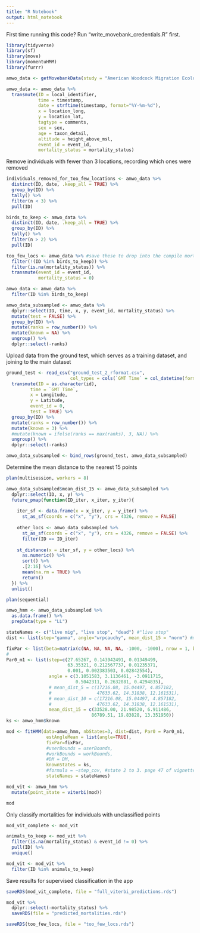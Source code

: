 ---
title: "R Notebook"
output: html_notebook
---
First time running this code? Run "write_movebank_credentials.R" first.

```{r}
library(tidyverse)
library(sf)
library(move)
library(momentuHMM)
library(furrr)
```

```{r}
amwo_data <- getMovebankData(study = "American Woodcock Migration Ecology in Eastern North America", login = readRDS(here::here("movebank_credentials.rds")), removeDuplicatedTimestamps=TRUE, timestamp_end = "20240731000000000") %>% as.data.frame()

amwo_data <- amwo_data %>%
  transmute(ID = local_identifier,
            time = timestamp,
            date = strftime(timestamp, format="%Y-%m-%d"),
            x = location_long,
            y = location_lat,
            tagtype = comments,
            sex = sex,
            age = taxon_detail,
            altitude = height_above_msl,
            event_id = event_id,
            mortality_status = mortality_status)
```

Remove individuals with fewer than 3 locations, recording which ones were removed
```{r}
individuals_removed_for_too_few_locations <- amwo_data %>%
  distinct(ID, date, .keep_all = TRUE) %>% 
  group_by(ID) %>%
  tally() %>%
  filter(n < 3) %>%
  pull(ID)

birds_to_keep <- amwo_data %>%
  distinct(ID, date, .keep_all = TRUE) %>% 
  group_by(ID) %>%
  tally() %>%
  filter(n > 2) %>%
  pull(ID)

too_few_locs <- amwo_data %>% #save these to drop into the compile mortalities script
  filter(!(ID %in% birds_to_keep)) %>% 
  filter(is.na(mortality_status)) %>% 
  transmute(event_id = event_id,
            mortality_status = 0)

amwo_data <- amwo_data %>%
  filter(ID %in% birds_to_keep)
```

```{r}
amwo_data_subsampled <- amwo_data %>% 
  dplyr::select(ID, time, x, y, event_id, mortality_status) %>% 
  mutate(test = FALSE) %>% 
  group_by(ID) %>%
  mutate(ranks = row_number()) %>%
  mutate(known = NA) %>% 
  ungroup() %>% 
  dplyr::select(-ranks)
```

Upload data from the ground test, which serves as a training dataset, and joining to the main dataset
```{r}
ground_test <- read_csv("ground_test_2_rformat.csv", 
                        col_types = cols(`GMT Time` = col_datetime(format = "%m/%d/%Y %H:%M"))) %>% 
  transmute(ID = as.character(id),
         time = `GMT Time`,
         x = Longitude,
         y = Latitude,
         event_id = 0,
         test = TRUE) %>% 
  group_by(ID) %>%
  mutate(ranks = row_number()) %>%
  mutate(known = 3) %>% 
  #mutate(known = ifelse(ranks == max(ranks), 3, NA)) %>% 
  ungroup() %>% 
  dplyr::select(-ranks)

amwo_data_subsampled <- bind_rows(ground_test, amwo_data_subsampled)
```

Determine the mean distance to the nearest 15 points
```{r}
plan(multisession, workers = 8)

amwo_data_subsampled$mean_dist_15 <- amwo_data_subsampled %>% 
  dplyr::select(ID, x, y) %>% 
  future_pmap(function(ID_iter, x_iter, y_iter){
    
    iter_sf <- data.frame(x = x_iter, y = y_iter) %>% 
      st_as_sf(coords = c("x", "y"), crs = 4326, remove = FALSE)
    
    other_locs <- amwo_data_subsampled %>%
      st_as_sf(coords = c("x", "y"), crs = 4326, remove = FALSE) %>%
      filter(ID == ID_iter)
    
    st_distance(x = iter_sf, y = other_locs) %>% 
      as.numeric() %>%
      sort() %>%
      .[2:16] %>% 
      mean(na.rm = TRUE) %>% 
      return()
  }) %>% 
  unlist()

plan(sequential)
```

```{r}
amwo_hmm <- amwo_data_subsampled %>% 
  as.data.frame() %>% 
  prepData(type = "LL")
```

```{r}
stateNames <- c("live mig", "live stop", "dead") #"live stop"
dist <- list(step="gamma", angle="wrpcauchy", mean_dist_15 = "norm") #mean_dist_5 = "norm", mean_dist_10 = "norm",

fixPar <- list(beta=matrix(c(NA, NA, NA, NA, -1000, -1000), nrow = 1, byrow = TRUE))
# 
Par0_m1 <- list(step=c(27.65267, 0.143942491, 0.01349499,
                       63.35321, 0.212567737, 0.01235371,
                       0.001, 0.002383503, 0.02842554),
                angle = c(3.1051583, 3.1136461, -3.0911715,
                          0.5042311, 0.2632081, 0.4294835),
                # mean_dist_5 = c(17216.08, 15.04497, 4.857182,
                #                 47633.62, 14.31838, 12.161531),
                # mean_dist_10 = c(17216.08, 15.04497, 4.857182,
                #                 47633.62, 14.31838, 12.161531),
                mean_dist_15 = c(33528.00, 21.98520, 6.911486,
                                86789.51, 19.83828, 13.351950))
ks <- amwo_hmm$known
```


```{r}
mod <- fitHMM(data=amwo_hmm, nbStates=3, dist=dist, Par0 = Par0_m1,
               estAngleMean = list(angle=TRUE),
               fixPar=fixPar,
               #userBounds = userBounds,
               #workBounds = workBounds,
               #DM = DM,
               knownStates = ks,
               #formula = ~step_cov, #state 2 to 3. page 47 of vignette shows how to create the beta matrix
               stateNames = stateNames)

mod_vit <- amwo_hmm %>% 
  mutate(point_state = viterbi(mod))

mod
```

Only classify mortalities for individuals with unclassified points
```{r}
mod_vit_complete <- mod_vit

animals_to_keep <- mod_vit %>% 
  filter(is.na(mortality_status) & event_id != 0) %>% 
  pull(ID) %>% 
  unique()

mod_vit <- mod_vit %>% 
  filter(ID %in% animals_to_keep)
```

Save results for supervised classification in the app
```{r}
saveRDS(mod_vit_complete, file = "full_viterbi_predictions.rds")

mod_vit %>% 
  dplyr::select(-mortality_status) %>% 
  saveRDS(file = "predicted_mortalities.rds")

saveRDS(too_few_locs, file = "too_few_locs.rds")
```

